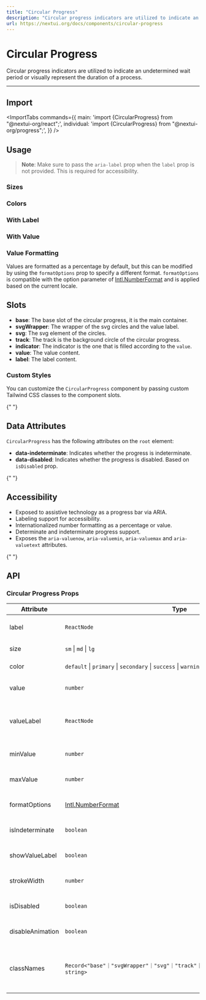 ```yaml
---
title: "Circular Progress"
description: "Circular progress indicators are utilized to indicate an undetermined wait period or visually represent the duration of a process."
url: https://nextui.org/docs/components/circular-progress
---
```


# Circular Progress

Circular progress indicators are utilized to indicate an undetermined wait period or visually represent the duration of a process.

<ComponentLinks component="progress" storybook="circularprogress" reactAriaHook="useProgressBar" />

---

## Import

<ImportTabs
  commands={{
    main: 'import {CircularProgress} from "@nextui-org/react";',
    individual: 'import {CircularProgress} from "@nextui-org/progress";',
  }}
/>

## Usage

<CodeDemo title="Usage" files={circularProgressContent.usage} />

> **Note**: Make sure to pass the `aria-label` prop when the `label` prop is not provided. This is required for accessibility.

### Sizes

<CodeDemo title="Sizes" files={circularProgressContent.sizes} />

### Colors

<CodeDemo title="Colors" files={circularProgressContent.colors} />

### With Label

<CodeDemo title="With Label" files={circularProgressContent.label} />

### With Value

<CodeDemo title="With Value" files={circularProgressContent.value} />

### Value Formatting

Values are formatted as a percentage by default, but this can be modified by using the
`formatOptions` prop to specify a different format. `formatOptions` is compatible with the
option parameter of [Intl.NumberFormat](https://developer.mozilla.org/en-US/docs/Web/JavaScript/Reference/Global_Objects/Intl/NumberFormat) and is applied based on the current locale.

<CodeDemo
  title="Value Formatting"
  files={circularProgressContent.valueFormatting}
  highlightedLines="10"
/>

## Slots

- **base**: The base slot of the circular progress, it is the main container.
- **svgWrapper**: The wrapper of the svg circles and the value label.
- **svg**: The svg element of the circles.
- **track**: The track is the background circle of the circular progress.
- **indicator**: The indicator is the one that is filled according to the `value`.
- **value**: The value content.
- **label**: The label content.

### Custom Styles

You can customize the `CircularProgress` component by passing custom Tailwind CSS classes to the component slots.

<CodeDemo
  title="Custom Styles"
  files={circularProgressContent.customStyles}
  highlightedLines="9-12"
/>

<Spacer y={4} />{" "}

## Data Attributes

`CircularProgress` has the following attributes on the `root` element:

- **data-indeterminate**:
  Indicates whether the progress is indeterminate.
- **data-disabled**:
  Indicates whether the progress is disabled. Based on `isDisabled` prop.

<Spacer y={4} />{" "}

## Accessibility

- Exposed to assistive technology as a progress bar via ARIA.
- Labeling support for accessibility.
- Internationalized number formatting as a percentage or value.
- Determinate and indeterminate progress support.
- Exposes the `aria-valuenow`, `aria-valuemin`, `aria-valuemax` and `aria-valuetext` attributes.

<Spacer y={4} />{" "}

## API

### Circular Progress Props

| Attribute        | Type                                                                                                                    | Description                                                       | Default              |
| ---------------- | ----------------------------------------------------------------------------------------------------------------------- | ----------------------------------------------------------------- | -------------------- |
| label            | `ReactNode`                                                                                                             | The content to display as the label.                              | -                    |
| size             | `sm` \| `md` \| `lg`                                                                                                    | The size of the indicator.                                        | `md`                 |
| color            | `default` \| `primary` \| `secondary` \| `success` \| `warning` \| `danger`                                             | The color of the indicator.                                       | `primary`            |
| value            | `number`                                                                                                                | The current value (controlled).                                   | -                    |
| valueLabel       | `ReactNode`                                                                                                             | The content to display as the value's label (e.g. 1 of 4).        | -                    |
| minValue         | `number`                                                                                                                | The smallest value allowed for the input.                         | `0`                  |
| maxValue         | `number`                                                                                                                | The largest value allowed for the input.                          | `100`                |
| formatOptions    | [Intl.NumberFormat](https://developer.mozilla.org/en-US/docs/Web/JavaScript/Reference/Global_Objects/Intl/NumberFormat) | The options to format the value.                                  | `{style: 'percent'}` |
| isIndeterminate  | `boolean`                                                                                                               | Whether the progress is indeterminate.                            | `true`               |
| showValueLabel   | `boolean`                                                                                                               | Whether to show the value label.                                  | `true`               |
| strokeWidth      | `number`                                                                                                                | The width of the progress stroke.                                 | `2`                  |
| isDisabled       | `boolean`                                                                                                               | Whether the progress is disabled.                                 | `false`              |
| disableAnimation | `boolean`                                                                                                               | Whether to disable the animation.                                 | `false`              |
| classNames       | `Record<"base"｜"svgWrapper"｜"svg"｜"track"｜"indicator"｜"value"｜"label", string>`                                   | Allows to set custom class names for the circular progress slots. | -                    |
